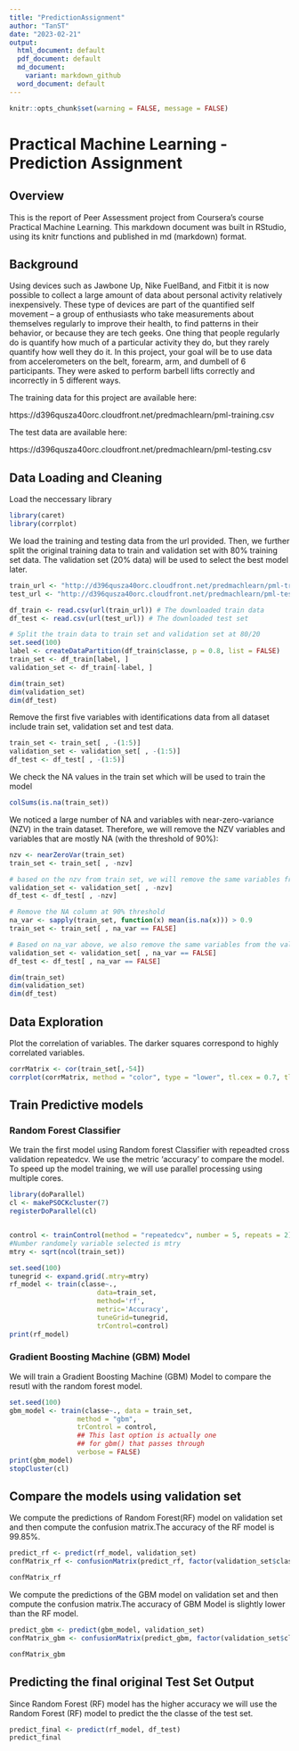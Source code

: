 ---
title: "PredictionAssignment"
author: "TanST"
date: "2023-02-21"
output:
  html_document: default
  pdf_document: default
  md_document:
    variant: markdown_github
  word_document: default
---

```{r setup, include=TRUE}
knitr::opts_chunk$set(warning = FALSE, message = FALSE)
```

# Practical Machine Learning - Prediction Assignment

## Overview
This is the report of Peer Assessment project from Coursera’s course Practical Machine Learning. This markdown document was built in RStudio, using its knitr functions and published in md (markdown) format. 

## Background

Using devices such as Jawbone Up, Nike FuelBand, and Fitbit it is now possible to collect a large amount of data about personal activity relatively inexpensively. These type of devices are part of the quantified self movement – a group of enthusiasts who take measurements about themselves regularly to improve their health, to find patterns in their behavior, or because they are tech geeks. One thing that people regularly do is quantify how much of a particular activity they do, but they rarely quantify how well they do it. In this project, your goal will be to use data from accelerometers on the belt, forearm, arm, and dumbell of 6 participants. They were asked to perform barbell lifts correctly and incorrectly in 5 different ways.

The training data for this project are available here:

https://d396qusza40orc.cloudfront.net/predmachlearn/pml-training.csv

The test data are available here:

https://d396qusza40orc.cloudfront.net/predmachlearn/pml-testing.csv

## Data Loading and Cleaning

Load the neccessary library

```{r}
library(caret)
library(corrplot)
```


We load the training and testing data from the url provided. Then, we further split the original training data to train and validation set with 80% training set data. The validation set (20% data) will be used to select the best model later.


```{r}
train_url <- "http://d396qusza40orc.cloudfront.net/predmachlearn/pml-training.csv"
test_url <- "http://d396qusza40orc.cloudfront.net/predmachlearn/pml-testing.csv"

df_train <- read.csv(url(train_url)) # The downloaded train data
df_test <- read.csv(url(test_url)) # The downloaded test set

# Split the train data to train set and validation set at 80/20
set.seed(100)
label <- createDataPartition(df_train$classe, p = 0.8, list = FALSE)
train_set <- df_train[label, ]
validation_set <- df_train[-label, ]

dim(train_set)
dim(validation_set)
dim(df_test)

```
Remove the first five variables with identifications data from all dataset include train set, validation set and test data.

```{r}
train_set <- train_set[ , -(1:5)]
validation_set <- validation_set[ , -(1:5)]
df_test <- df_test[ , -(1:5)]
```


We check the NA values in the train set which will be used to train the model
```{r}
colSums(is.na(train_set))
```

We noticed a large number of NA and variables with near-zero-variance (NZV) in the train dataset. Therefore, we will remove the NZV variables and variables that are mostly NA (with the threshold of 90%):
 
```{r}
nzv <- nearZeroVar(train_set)
train_set <- train_set[ , -nzv]

# based on the nzv from train set, we will remove the same variables from validation set and original testing set
validation_set <- validation_set[ , -nzv]
df_test <- df_test[ , -nzv]

# Remove the NA column at 90% threshold
na_var <- sapply(train_set, function(x) mean(is.na(x))) > 0.9
train_set <- train_set[ , na_var == FALSE]

# Based on na_var above, we also remove the same variables from the validation set and df_test(the original testing set)
validation_set <- validation_set[ , na_var == FALSE]
df_test <- df_test[ , na_var == FALSE]

dim(train_set)
dim(validation_set)
dim(df_test)
```


## Data Exploration
 
Plot the correlation of variables. The darker squares correspond to highly correlated variables.

```{r}
corrMatrix <- cor(train_set[,-54])
corrplot(corrMatrix, method = "color", type = "lower", tl.cex = 0.7, tl.col = rgb(0,0,0))

```


## Train Predictive models

### Random Forest Classifier
We train the first model using Random forest Classifier with repeadted cross validation repeatedcv. We use the metric 'accuracy' to compare the model. To speed up the model training, we will use parallel processing using multiple cores.

```{r}

library(doParallel)
cl <- makePSOCKcluster(7)
registerDoParallel(cl)


control <- trainControl(method = "repeatedcv", number = 5, repeats = 2)
#Number randomely variable selected is mtry
mtry <- sqrt(ncol(train_set))

set.seed(100)
tunegrid <- expand.grid(.mtry=mtry)
rf_model <- train(classe~., 
                      data=train_set, 
                      method='rf', 
                      metric='Accuracy', 
                      tuneGrid=tunegrid, 
                      trControl=control)
print(rf_model)
```
### Gradient Boosting Machine (GBM) Model

We will train a Gradient Boosting Machine (GBM) Model to compare the resutl with the random forest model.


```{r}
set.seed(100)
gbm_model <- train(classe~., data = train_set, 
                 method = "gbm", 
                 trControl = control,
                 ## This last option is actually one
                 ## for gbm() that passes through
                 verbose = FALSE)
print(gbm_model)
stopCluster(cl)
```

## Compare the models using validation set

We compute the predictions of Random Forest(RF) model on validation set and then compute the confusion matrix.The accuracy of the RF model is  99.85%.

```{r}
predict_rf <- predict(rf_model, validation_set)
confMatrix_rf <- confusionMatrix(predict_rf, factor(validation_set$classe))

confMatrix_rf
```
We compute the predictions of the GBM model on validation set and then compute the confusion matrix.The accuracy of GBM Model is slightly lower than the RF model.

```{r}
predict_gbm <- predict(gbm_model, validation_set)
confMatrix_gbm <- confusionMatrix(predict_gbm, factor(validation_set$classe))

confMatrix_gbm
```
## Predicting the final original Test Set Output

Since Random Forest (RF) model has the higher accuracy we will use the Random Forest (RF) model to predict the the classe of the test set.

```{r}
predict_final <- predict(rf_model, df_test)
predict_final
```

